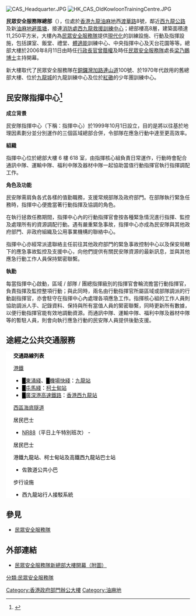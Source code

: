 {{refimprove|time=2014-10-31T04:38:18+00:00}}
[[File:CAS_Headquarter.JPG|thumb]]
[[File:HK_CAS_OldKowloonTrainingCentre.JPG|thumb]]

'''民眾安全服務隊總部'''（{{lang-en|Civil Aid Service Headquarters}}），位處於[[香港|香港]][[九龍|九龍]][[油麻地|油麻地]]西[[渡華路|渡華路]]8號，鄰近[[西九龍公路|西九龍公路]]及新[[油麻地避風塘|油麻地避風塘]]，接連[[消防處西九龍救援訓練中心|消防處西九龍救援訓練中心]]；總部樓高8層，建築面積達11,250平方米，大樓內為[[民眾安全服務隊|民眾安全服務隊]]提供[[現代化|現代化]]的訓練設施、行動及指揮設施，包括課室、飯堂、禮堂、[[體適能|體適能]]訓練中心、中央指揮中心及天台花園等等。總部大樓於2006年8月11日由時任[[香港特別行政區行政長官|行政長官]][[曾蔭權|曾蔭權]]及時任[[民眾安全服務隊|民眾安全服務隊]]處長[[梁乃鵬|梁乃鵬]][[博士|博士]]主持開幕。

新大樓取代了民眾安全服務隊在[[銅鑼灣|銅鑼灣]][[加路連山道|加路連山道]]100號、於1970年代啟用的舊總部大樓、位於[[九龍城|九龍城]]的九龍訓練中心及位於[[紅磡|紅磡]]的少年團訓練中心。

== 民安隊指揮中心<ref>{{Cite web|title=香港民眾安全服務隊 - 民安隊指揮中心|url=https://www.cas.gov.hk/chi/org/org_ccc.html|work=www.cas.gov.hk|accessdate=2019-04-28|archive-date=2018-11-22|archive-url=https://web.archive.org/web/20181122202435/https://www.cas.gov.hk/chi/org/org_ccc.html|dead-url=no}}</ref> ==
'''成立背景'''

民安隊指揮中心（下稱：指揮中心）於1999年10月1日設立，目的是將以往基於地理因素劃分並分別運作的三個區域總部合併，令部隊在應急行動中達至更高效率。

'''組織'''

指揮中心位於總部大樓 6 樓 618 室，由指揮核心組負責日常運作，行動時會配合通訊中隊、運輸中隊、福利中隊及器材中隊一起協助當值行動指揮官執行指揮調配工作。

'''角色及功能'''

民安隊需肩負各式各樣的值勤職務，支援常規部隊及政府部門。在部隊執行緊急任務時，指揮中心便擔當著行動指揮及協調的角色。

在執行拯救任務期間，指揮中心內的行動指揮官會按各種緊急情況進行指揮、監控及處理所有的資源調配行動。遇有嚴重緊急事故，指揮中心亦成為民安隊與其他政府部門、非政府組織及公用事業機構的聯絡中心。

指揮中心亦經常派遣聯絡主任前往其他政府部門的緊急事故控制中心以及保安局轄下的應急事故監控及支援中心，向他們提供有關民安隊資源的最新訊息，並與其他應急行動工作人員保持緊密聯繫。

'''執勤'''

每當指揮中心啟動，區域 / 部隊 / 團總指揮級別的指揮官會輪流擔當行動指揮官，負責指揮及監控整項行動；與此同時，兩名由行動指揮官所屬區域或部隊調派的行動副指揮官，亦會駐守在指揮中心內處理各項應急工作。指揮核心組的工作人員則協助調派人手、記錄資料、保持與所有當值人員的緊密聯繫，同時更新所有數據，以便行動指揮官能有效地調動資源。而通訊中隊、運輸中隊、福利中隊及器材中隊等的暫駐人員，則會向執行應急行動的民安隊人員提供後勤支援。

==途經之公共交通服務==
<div class="NavFrame collapsed" style="color: black; background-color: #FFFFFF; margin: 0 auto; padding: 0 10px; text-align: left;"><div class="NavHead" style="background-color: #FFFFFF; margin: 0 auto; padding: 0 10px; font-weight:normal;">'''交通路線列表'''</div><div class="NavContent" style="background-color: #FFFFFF; margin: 0 auto; padding: 0 10px;">
;[[港鐵|港鐵]]
*<font color="{{東涌綫色彩}}">█</font>[[東涌綫|東涌綫]]、<font color={{機場快綫色彩}}>█</font>[[機場快綫_(港鐵)|機場快綫]]：[[九龍站_(港鐵)|九龍站]]
*<font color="{{屯馬綫色彩}}">█</font>[[屯馬綫|屯馬綫]]：[[柯士甸站|柯士甸站]]
*<font color="{{高速鐵路色彩}}">█</font>[[廣深港高速鐵路|廣深港高速鐵路]]：[[香港西九龍站|香港西九龍站]]

;[[西區海底隧道|西區海底隧道]]
{{過海隧道巴士簡單列表|307C|904|905|905P|914|914P|914X|930|930A|930X|934|934A|935|936|936A|948|948A|948B|948P|948X|960|960A|960B|960C|960P|960S|960X|961|961P|962|962A|962B|962C|962E|962G|962P|962S|962X|967|967X|968|968A|968X|969|969A|969B|969C|969P|969X|970|970X|971|971R|973|978|978A|978B|980A|980X|981P|982X|985|985A|985B|N962|N969|W1|X962|X970}}
{{大嶼山巴士簡單列表|A10|A11|A12|E11|E11A|E11S|NA10|NA11|NA12}}
;居民巴士
*[[香港巴士NR88線|NR88]]（平日上午特別班次） - {{HK Bus Route Cross Harbour|88R|special}}
;居民巴士
{{新界居民巴士簡單列表|NR338}}

;港鐵九龍站、柯士甸站及高鐵西九龍站巴士站
{{九龍新界巴士簡單列表|2E|3C|8|11|12|14|36B|42A|46|60X|63X|69X|81|95|203C|203E|215P|215X|238P|238X|260X|261B|268B|268X|269B|270P|271|271P|280X|281A|287X|296D|T270|W2|W3}}
{{過海隧道巴士簡單列表|H1|H2|W1|110}}
{{大嶼山巴士簡單列表|A22|E21X|E23|N11|N23}}
{{九龍專線小巴簡單列表|3|6|26|26A|74|74S|77M|78|78A}}
{{九龍居民巴士簡單列表|KR14}}
{{新界居民巴士簡單列表|NR769}}
*佐敦道公共小巴
;步行设施
*西九龍站行人接駁系統
</div></div>

==參見==
*[[民眾安全服務隊|民眾安全服務隊]]

==外部連結==
*[http://www.info.gov.hk/gia/general/200608/11/P200608110226.htm 民眾安全服務隊新總部大樓開幕（附圖）] {{Wayback|url=http://www.info.gov.hk/gia/general/200608/11/P200608110226.htm |date=20070930031154 }}

[[Category:香港政府部門辦公大樓|Category:香港政府部門辦公大樓]]
[[分類:民眾安全服務隊|分類:民眾安全服務隊]]
[[Category:油麻地|Category:油麻地]]